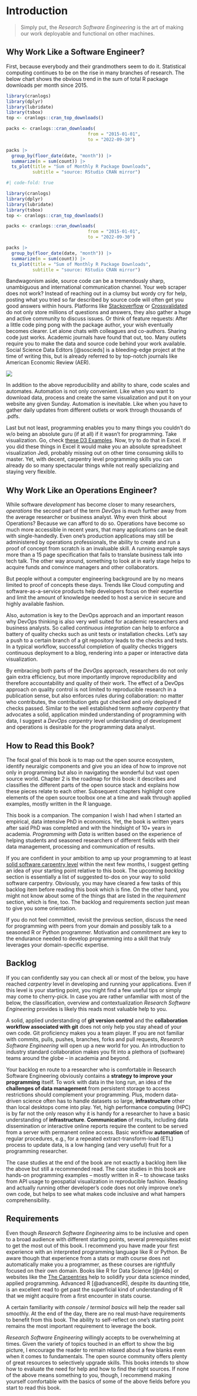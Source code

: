 # Introduction

>Simply put, the *Research Software Engineering* is the art of making our work deployable and functional on other machines. 

## Why Work Like a Software Engineer? 

First, because everybody and their grandmothers seem to do it.
Statistical computing continues to be on the rise in many branches of research. 
The below chart shows the obvious trend in the sum of total R package downloads per month since 2015. 


```r
library(cranlogs)
library(dplyr)
library(lubridate)
library(tsbox)
top <- cranlogs::cran_top_downloads()

packs <- cranlogs::cran_downloads(
                               from = "2015-01-01",
                               to = "2022-09-30")

packs |> 
  group_by(floor_date(date, "month")) |> 
  summarize(m = sum(count)) |> 
  ts_plot(title = "Sum of Monthly R Package Downloads",
          subtitle = "source: RStudio CRAN mirror")

```


```r
#| code-fold: true

library(cranlogs)
library(dplyr)
library(lubridate)
library(tsbox)
top <- cranlogs::cran_top_downloads()

packs <- cranlogs::cran_downloads(
                               from = "2015-01-01",
                               to = "2022-09-30")

packs |> 
  group_by(floor_date(date, "month")) |> 
  summarize(m = sum(count)) |> 
  ts_plot(title = "Sum of Monthly R Package Downloads",
          subtitle = "source: RStudio CRAN mirror")

```


Bandwagonism aside, source code can be a tremendously sharp, unambiguous and international communication channel.
Your web scraper does not work? Instead of reaching out in a clumsy but wordy cry for help, posting what you tried so far described by source code will often get you good answers within hours. Platforms like [Stackoverflow](https://stackoverflow.com) or [Crossvalidated](https://crossvalidated.com) do not only store millions of questions and answers, they also gather a huge and active community to discuss issues. Or think of feature requests: After a little code ping pong with the package author, your wish eventually becomes clearer. Let alone chats with colleagues and co-authors. Sharing code just works. 
Academic journals have found that out, too. Many outlets require you to make the data and source code behind your work available. Social Science Data Editors [@soscieds] is a bleeding-edge project at the time of writing this, but is already referred to by top-notch journals like American Economic Review (AER). 

![](images/communication.png)

In addition to the above reproducibility and ability to share, code scales and automates. Automation is not only convenient. Like when you want to download data, process and create the same visualization and put it on your website any given Sunday. Automation is inevitable. Like when you have to gather daily updates from different outlets or work through thousands of .pdfs. 

Last but not least, programming enables you to many things you couldn't do w/o being an absolute guru (if at all) if it wasn't for programming. Take visualization. Go, check [these D3 Examples](https://observablehq.com/@d3/gallery). Now, try to do that in Excel. If you did these things in Excel it would make you an absolute spreadsheet visualization Jedi, probably missing out on other time consuming skills to master. Yet, with decent, carpentry level programming skills you can already do so many spectacular things while not really specializing and staying very flexible. 

## Why Work Like an Operations Engineer?

While software *development* has become closer to many researchers, *operations* the second part of the term *DevOps* is much further away from the average researcher or business analyst. 
Why even think about Operations? 
Because we can afford to do so. 
Operations have become so much more accessible in recent years, that many applications can be dealt with single-handedly. 
Even one's production applications may still be administered by operations professionals, the ability to create and run a proof of concept from scratch is an invaluable skill. 
A running example says more than a 15 page specification that fails to translate business talk into tech talk. 
The other way around, something to look at in early stage helps to acquire funds and convince managers and other collaborators. 

But people without a computer engineering background are by no means limited to proof of concepts these days.
Trends like Cloud computing and software-as-a-service products help developers focus on their expertise and limit the amount of knowledge needed to host a service in secure and highly available fashion. 

Also, automation is key to the DevOps approach and an important reason why DevOps thinking is also very well suited for academic researchers and business analysts.
So called *continuous integration* can help to enforce a battery of quality checks such as unit tests or installation checks.  Let's say a push to a certain branch of a git repository leads to the checks and tests.
In a typical workflow, successful completion of quality checks triggers continuous deployment to a blog, rendering into a paper or interactive data visualization.

By embracing both parts of the *DevOps* approach, researchers do not only gain extra efficiency, but more importantly
improve reproducibility and therefore accountability and quality of their work.
The effect of a DevOps approach on quality control is not limited to reproducible research in a publication sense, but also enforces rules during collaboration: no matter who contributes, the contribution gets gut checked and only deployed if checks passed. 
Similar to the well established term *software carpentry* that advocates a solid, application minded understanding of programming with data, I suggest a *DevOps carpentry* level understanding of development and operations is desirable for the programming data analyst. 




## How to Read this Book? 

The focal goal of this book is to map out the open source ecosystem, identify neuralgic components and give you an idea of how to improve not only in programming but also in navigating the wonderful but vast open source world. Chapter 2 is the roadmap for this book: it describes and classifies the different parts of the open source stack and explains how these pieces relate to each other. Subsequent chapters highlight core elements of the open source toolbox one at a time and walk through applied examples, mostly written in the R language.   

This book is a companion. The companion I wish I had when I started an empirical, data intensive PhD in economics. Yet, the book is written years after said PhD was completed and with the hindsight of 10+ years in academia. *Programming with Data* is written based on the experience of helping students and seasoned researchers of different fields with their data management, processing and communication of results.

If you are confident in your ambition to amp up your programming to at least [solid software carpentry level](https://software-carpentry.org/) within the next few months, I suggest getting an idea of your starting point relative to this book.
The upcoming *backlog* section is essentially a list of suggested to-dos on your way to solid software carpentry.
Obviously, you may have cleared a few tasks of this backlog item before reading this book which is fine.
On the other hand, you might not know about some of the things that are listed in the *requirement* section, which is fine, too.
The backlog and requirements section just mean to give you some orientation. 
 
If you do not feel committed, revisit the previous section, discuss the need for programming with peers from your domain and possibly talk to a seasoned R or Python programmer.
Motivation and commitment are key to the endurance needed to develop programming into a skill that truly leverages your domain-specific expertise. 


## Backlog

If you can confidently say you can check all or most of the below, you have reached *carpentry* level in developing and running your applications.
Even if this level is your starting point, you might find a few useful tips or simply may come to cherry-pick. 
In case you are rather unfamiliar with most of the below, the classification, overview and contextualization *Research Software Engineering* provides is likely this reads most valuable help to you. 

A solid, applied understanding of **git version control** and the **collaboration workflow associated with git** does not only help you stay ahead of your own code. Git proficiency makes you a team player. 
If you are not familiar with commits, pulls, pushes, branches, forks and pull requests, *Research Software Engineering* will open up a new world for you.
An introduction to industry standard collaboration makes you fit into a plethora of (software) teams around the globe -- in academia and beyond.

Your backlog en route to a researcher who is comfortable in Research Software Engineering obviously contains a **strategy to improve your programming** itself.
To work with data in the long run, an idea of the **challenges of data management** from persistent storage to access restrictions should complement your programming.
Plus, modern data-driven science often has to handle datasets so large, **infrastructure** other than local desktops come into play.
Yet, high performance computing (HPC) is by far not the only reason why it is handy for a researcher to have a basic understanding of **infrastructure**.
**Communication** of results, including data dissemination or interactive online reports require the content to be served from a server with permanent online access.
Basic workflow **automation** of regular procedures, e.g., for a repeated extract-transform-load (ETL) process to update data, is a low hanging (and very useful) fruit for a programming researcher. 

The case studies at the end of the book are not exactly a backlog item like the above but still a recommended read. The case studies in this book are hands-on programming examples -- mostly written in R -- to showcase tasks from API usage to geospatial visualization in reproducible fashion. Reading and actually running other developer's code does not only improve one's own code, but helps to see what makes code inclusive and what hampers comprehensibility. 


## Requirements

Even though *Research Software Engineering* aims to be inclusive and open to a broad audience with different starting points, several prerequisites exist to get the most out of this book. 
I recommend you have made your first experience with an interpreted programming language like R or Python. 
Be aware though that experience from a stats or math course does not automatically make you a programmer, as these courses are rightfully focused on their own domain. Books like R for Data Science [@r4ds] or websites like the [The Carpentries](https://carpentries.org/) help to solidify your data science minded, applied programming. Advanced R [@advancedR], despite its daunting title, is an excellent read to get past the superficial kind of understanding of R that we might acquire from a first encounter in stats course.

A certain familiarity with  *console / terminal basics* will help the reader sail smoothly. 
At the end of the day, there are no real must-have requirements to benefit from this book. 
The ability to self-reflect on one's starting point remains the most important requirement to leverage the book. 

*Research Software Engineering* willingly accepts to be overwhelming at times. Given the variety of topics touched in an effort to show the big picture, I encourage the reader to remain relaxed about a few blanks even when it comes to fundamentals.
The open source community offers plenty of great resources to selectively upgrade skills.
This books intends to show how to evaluate the need for help and how to find the right sources. 
If none of the above means something to you, though, I recommend making yourself comfortable with the basics of some of the above  fields before you start to read this book.













